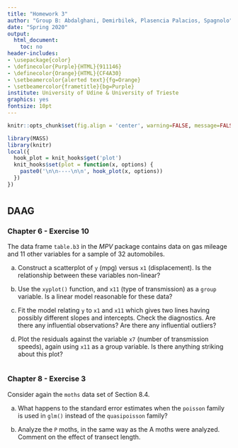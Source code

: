 ```yaml
---
title: "Homework 3"
author: "Group B: Abdalghani, Demirbilek, Plasencia Palacios, Spagnolo"
date: "Spring 2020"
output:
  html_document:
    toc: no
header-includes:
- \usepackage{color}
- \definecolor{Purple}{HTML}{911146}
- \definecolor{Orange}{HTML}{CF4A30}
- \setbeamercolor{alerted text}{fg=Orange}
- \setbeamercolor{frametitle}{bg=Purple}
institute: University of Udine & University of Trieste
graphics: yes
fontsize: 10pt
---
```


```r
knitr::opts_chunk$set(fig.align = 'center', warning=FALSE, message=FALSE, fig.asp=0.625, dev='png', global.par = TRUE, dev.args=list(pointsize=10), fig.path = 'figs/', fig.height = 10, fig.width = 10)
```

```r
library(MASS)
library(knitr)
local({
  hook_plot = knit_hooks$get('plot')
  knit_hooks$set(plot = function(x, options) {
    paste0('\n\n----\n\n', hook_plot(x, options))
  })
})
```

# {.tabset}

## DAAG {.tabset}

### Chapter 6 - Exercise 10


The data frame `table.b3` in the $MPV$ package contains data on gas mileage and 11 other variables for a sample of 32 automobiles.

a) Construct a scatterplot of `y` (mpg) versus `x1` (displacement). Is the relationship between these variables non-linear?

b) Use the `xyplot()` function, and `x11` (type of transmission) as a `group` variable. Is a linear model reasonable for these data?

c) Fit the model relating `y` to `x1` and `x11` which gives two lines having possibly different slopes and intercepts. Check the diagnostics. Are there any influential observations? Are there any influential outliers?

d) Plot the residuals against the variable `x7` (number of transmission speeds), again using `x11` as a group variable. Is there anything striking about this plot?




```r


```

### Chapter 8 - Exercise 3

Consider again the `moths` data set of Section 8.4.

a) What happens to the standard error estimates when the `poisson` family is used in `glm()` instead of the `quasipoisson` family?

b) Analyze the `P` moths, in the same way as the A moths were analyzed. Comment on the effect of transect length.


```r


```